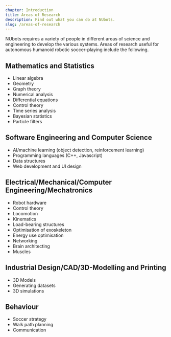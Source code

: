 ```yaml
---
chapter: Introduction
title: Areas of Research
description: Find out what you can do at NUbots.
slug: /areas-of-research
---
```


NUbots requires a variety of people in different areas of science and engineering to develop the various systems. Areas of research useful for autonomous humanoid robotic soccer-playing include the following.

## Mathematics and Statistics
- Linear algebra
- Geometry
- Graph theory
- Numerical analysis
- Differential equations
- Control theory
- Time series analysis
- Bayesian statistics
- Particle filters

## Software Engineering and Computer Science
- AI/machine learning (object detection, reinforcement learning)
- Programming languages (C++, Javascript)
- Data structures
- Web development and UI design

## Electrical/Mechanical/Computer Engineering/Mechatronics
- Robot hardware
- Control theory
- Locomotion
- Kinematics
- Load-bearing structures
- Optimisation of exoskeleton
- Energy use optimisation
- Networking
- Brain architecting
- Muscles

## Industrial Design/CAD/3D-Modelling and Printing
- 3D Models
- Generating datasets
- 3D simulations

## Behaviour
- Soccer strategy
- Walk path planning
- Communication
